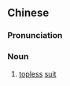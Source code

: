 {{also|上空装}}
==Chinese==
{{zh-forms|s=上空装|type=21}}

===Pronunciation===
{{zh-pron
|m=shàngkōngzhuāng
|c=soeng6 hung1 zong1
|cat=n
}}

===Noun===
{{zh-noun}}

# {{lb|zh|chiefly|Taiwan}} [[topless]] [[suit]]